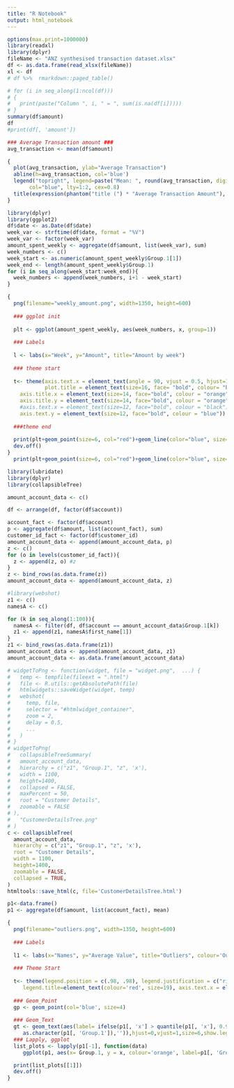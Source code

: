 ---
title: "R Notebook"
output: html_notebook
---


```{r}
options(max.print=1000000)
library(readxl)
library(dplyr)
fileName <- "ANZ synthesised transaction dataset.xlsx"
df <- as.data.frame(read_xlsx(fileName))
xl <- df
# df %>%  rmarkdown::paged_table()

# for (i in seq_along(1:ncol(df)))
# {
#   print(paste("Column ", i, " = ", sum(is.na(df[i]))))
# }
summary(df$amount)
df
#print(df[, 'amount'])

```
```{r}


### Average Transaction amount ###
avg_transaction <- mean(df$amount)

{
  plot(avg_transaction, ylab="Average Transaction")
  abline(h=avg_transaction, col='blue')
  legend("topright", legend=paste("Mean: ", round(avg_transaction, digits=2)),
       col="blue", lty=1:2, cex=0.8)
  title(expression(phantom("title (") * "Average Transaction Amount"), col.main = "purple")
}
```
```{r}

library(dplyr)
library(ggplot2)
df$date <- as.Date(df$date)
week_var <- strftime(df$date, format = "%V")
week_var <- factor(week_var)
amount_spent_weekly <- aggregate(df$amount, list(week_var), sum)
week_numbers <- c()
week_start <- as.numeric(amount_spent_weekly$Group.1[1])
week_end <- length(amount_spent_weekly$Group.1)
for (i in seq_along(week_start:week_end)){
  week_numbers <- append(week_numbers, i+1 - week_start)
}

{
  png(filename="weekly_amount.png", width=1350, height=600)
  
  ### ggplot init
  
  plt <- ggplot(amount_spent_weekly, aes(week_numbers, x, group=1))
  
  ### Labels
  
  l <- labs(x="Week", y="Amount", title="Amount by week")
  
  ### theme start
  
  t<- theme(axis.text.x = element_text(angle = 90, vjust = 0.5, hjust=1, size=12, face="bold", colour = "blue"), 
            plot.title = element_text(size=16, face= "bold", colour= "brown" ),
    axis.title.x = element_text(size=14, face="bold", colour = "orange"),    
    axis.title.y = element_text(size=14, face="bold", colour = "orange"),    
    #axis.text.x = element_text(size=12, face="bold", colour = "black"), 
    axis.text.y = element_text(size=12, face="bold", colour = "blue")) 
  
  ###theme end
  
  print(plt+geom_point(size=6, col="red")+geom_line(color="blue", size=1)+l+t + scale_x_continuous(breaks=seq(1, 14, 1)))
  dev.off()
}
  print(plt+geom_point(size=6, col="red")+geom_line(color="blue", size=1)+l+t + scale_x_continuous(breaks=seq(1, 14, 1)))


```

```{r}
library(lubridate)
library(dplyr)
library(collapsibleTree)

amount_account_data <- c()

df <- arrange(df, factor(df$account))

account_fact <- factor(df$account)
p <- aggregate(df$amount, list(account_fact), sum)
customer_id_fact <- factor(df$customer_id)
amount_account_data <- append(amount_account_data, p)
z <- c()
for (o in levels(customer_id_fact)){
  z <- append(z, o) #z
}
z <- bind_rows(as.data.frame(z))
amount_account_data <- append(amount_account_data, z)


```

```{r}
#library(webshot)
z1 <- c()
namesA <- c()

for (k in seq_along(1:100)){
  namesA <- filter(df, df$account == amount_account_data$Group.1[k]) 
  z1 <- append(z1, namesA$first_name[1])
}
z1 <- bind_rows(as.data.frame(z1))
amount_account_data <- append(amount_account_data, z1)
amount_account_data <- as.data.frame(amount_account_data)

# widgetToPng <- function(widget, file = "widget.png",  ...) {
#   temp <- tempfile(fileext = ".html")
#   file <- R.utils::getAbsolutePath(file)
#   htmlwidgets::saveWidget(widget, temp)
#   webshot(
#     temp, file,
#     selector = "#htmlwidget_container",
#     zoom = 2,
#     delay = 0.5,
#     ...
#   )
# }
# widgetToPng(
#   collapsibleTreeSummary(
#   amount_account_data,
#   hierarchy = c("z1", "Group.1", "z", 'x'),
#   width = 1100,
#   height=1400,
#   collapsed = FALSE,
#   maxPercent = 50,
#   root = "Customer Details",
#   zoomable = FALSE
# ),
#   "CustomerDetailsTree.png"
# )
c <- collapsibleTree(
  amount_account_data,
  hierarchy = c("z1", "Group.1", "z", 'x'),
  root = "Customer Details",
  width = 1100,
  height=1400,
  zoomable = FALSE,
  collapsed = TRUE,
)
htmltools::save_html(c, file='CustomerDetailsTree.html')

```

```{r}
p1<-data.frame()
p1 <- aggregate(df$amount, list(account_fact), mean)

{
  png(filename="outliers.png", width=1350, height=600)
  
  ### Labels
  
  l1 <- labs(x="Names", y="Average Value", title="Outliers", colour='Outliers', size=14)
  
  ### Theme Start
      
  t<- theme(legend.position = c(.98, .98), legend.justification = c("right", "top"),axis.text=element_text(size=12), axis.title=element_text(size=14,face="bold"), 
     legend.title=element_text(colour='red', size=19), axis.text.x = element_text(angle = 90, vjust = 0.5, hjust=1, size=12))
  
  ### Geom_Point
  gp <- geom_point(col='blue', size=4)
  
  ### Geom_Text
  gt <- geom_text(aes(label= ifelse(p1[, 'x'] > quantile(p1[, 'x'], 0.97) | p1[, 'x'] < quantile(p1[, 'x'], 0.01),
     as.character(p1[, 'Group.1']),'')),hjust=0,vjust=1,size=6,show.legend =T)
  ### Lapply, ggplot
  list_plots <- lapply(p1[-1], function(data) 
     ggplot(p1, aes(x= Group.1, y = x, colour='orange', label=p1[, 'Group.1'])) + t + l1 + gp + gt)

  print(list_plots[[1]])
  dev.off()
}


```

